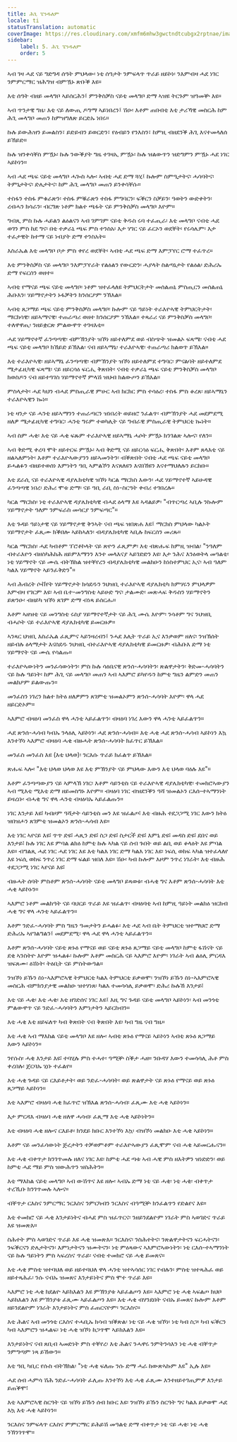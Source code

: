 ```yaml
---
title: ሕጊ ፔንዱለም
locale: ti
statusTranslation: automatic
coverImage: https://res.cloudinary.com/xmfm6mhw3gwctndtcubgx2rptnae/image/upload/v1741354419/small_cover_la_gran_rebelion_28716e29d2.webp
sidebar:
    label: 5. ሕጊ ፔንዱለም
    order: 5
---
```

ኣብ ገዛ ሓደ ናይ ግድግዳ ሰዓት ምህላው፡ ነቲ ሰዓታት ንምፍላጥ ጥራይ ዘይኮነ፡ ንእምብዛ ሓደ ነገር ንምምርማር ዝሕግዝ ብምዃኑ ጽቡቕ እዩ።

እቲ ሰዓት ብዘይ መላግቦ ኣይሰርሕን፤ ምንቅስቓስ ናይቲ መላግቦ ድማ ኣዝዩ ትርጉም ዝዓመቝ እዩ።

ኣብ ጥንታዊ ግዜ፡ እቲ ናይ ለውጢ ዶግማ ኣይነበረን፤ ሽዑ፡ እቶም ጠበብቲ እቲ ታሪኻዊ መስርሕ ከም ሕጊ መላግቦ መጠን ከምዝግለጽ ይርድኡ ነበሩ።

ኩሉ ይውሕዝን ይመልስን፣ ይድይብን ይወርድን፣ የዕብይን የንእስን፣ ከምዚ ብዘደንቕ ሕጊ እናተመላለሰ ይኸይድ።

ኩሉ ዝንቀሳቐስ ምዃኑ፡ ኩሉ ንውቕያት ግዜ ተገዛኢ ምዃኑ፡ ኩሉ ዝልውጥን ዝድግምን ምዃኑ ሓደ ነገር ኣይኮነን።

ኣብ ሓደ ጫፍ ናይቲ መላግቦ ሓጐስ ኣሎ፡ ኣብቲ ሓደ ድማ ጓሂ፤ ኩሎም ስምዒታትና፡ ሓሳባትና፡ ትምኒታትና፡ ድሌታትና፡ ከም ሕጊ መላግቦ መጠን ይንቀሳቐሱ።

ተስፋን ተስፋ ምቁራጽን፡ ተስፋ ምቑራጽን ተስፋ ምግባርን፡ ፍቕርን ስቓይን፡ ዓወትን ውድቀትን፡ ረብሓን ክሳራን፡ ብርግጽ ነቶም ክልተ ጫፋት ናይ ምንቅስቓስ መላግቦ እዮም።

ግብጺ ምስ ኩሉ ሓይልን ልዕልናን ኣብ ገምገም ናይቲ ቅዱስ ሩባ ተፈጢራ፡ እቲ መላግቦ ናብቲ ሓደ ወገን ምስ ከደ ግና፡ በቲ ተቃራኒ ጫፍ ምስ ተንስአ፡ እታ ሃገር ናይ ፈርኦን ወደቐት፡ የሩሳሌም፡ እታ ተፈታዊት ከተማ ናይ ነብያት ድማ ተንስአት።

እስራኤል እቲ መላግቦ ቦታ ምስ ቀየረ ወደቐት፡ ኣብቲ ሓደ ጫፍ ድማ እምፓየር ሮማ ተፈጥረ።

እቲ ምንቅስቓስ ናይ መላግቦ ንእምፓየራት የልዕልን የውርድን፡ ሓያላት ስልጣኔታት የልዕል፡ ድሕሪኡ ድማ የፍርሰን ወዘተ።

ኣብቲ የማናይ ጫፍ ናይቲ መላግቦ፡ ነቶም ዝተፈላለዩ ትምህርትታት መሰልጠኒ ምስጢርን መሰልጠኒ ሕቡእን፡ ሃይማኖታትን ኑፋቓትን ክንሰርዖም ንኽእል።

ኣብቲ ጸጋማይ ጫፍ ናይቲ ምንቅስቓስ መላግቦ፡ ኩሎም ናይ ዓይነት ተራእዮኣዊ ትምህርትታት፡ ማርክሳዊ፡ ዘይኣማናዊ፡ ተጠራጣሪ ወዘተ ክንሰርዖም ንኽእል። ተጻራሪ ናይ ምንቅስቓስ መላግቦ፡ ተለዋዋጢ፡ ንዘይቋርጽ ምልውዋጥ ተገዛእቲ።

ሓደ ሃይማኖተኛ ፈንጣጣዊ፡ ብምኽንያት ዝኾነ ዘይተለምደ ወይ ብስጭት ዝመልኦ ፍጻሜ፡ ናብቲ ሓደ ጫፍ ናይቲ መላግቦ ክኸይድ ይኽእል፡ ናብ ዘይኣማኒ፡ ተራእዮኣዊ፡ ተጠራጣሪ ክልወጥ ይኽእል።

እቲ ተራእዮኣዊ፡ ዘይኣማኒ ፈንጣጣዊ፡ ብምኽንያት ዝኾነ ዘይተለምደ ተግባር፡ ምናልባት ዘይተለምደ ሜታፊዚካዊ ፍጻሜ፡ ናይ ዘይርሳዕ ፍርሒ ቅጽበት፡ ናብቲ ተቃራኒ ጫፍ ናይቲ ምንቅስቓስ መላግቦ ክወስዶን ናብ ዘይተዓገስ ሃይማኖተኛ ምላሽ ዝህብ ክልውጦን ይኽእል።

ምስላታት፡ ሓደ ካህን ብሓደ ምስጢራዊ ምሁር ኣብ ክርክር ምስ ተሳዕረ፡ ተስፋ ምስ ቆረጸ፡ ዘይኣማኒን ተራእዮኣዊን ኰነ።

ነቲ ዛንታ ናይ ሓንቲ ዘይኣማንን ተጠራጣርን ዝነበረት ወይዘሮ ንፈልጥ፡ ብምኽንያት ሓደ መደምደሚ ዘለዎ ሜታፊዚካዊ ተግባር፡ ሓንቲ ግሩም ተወካሊት ናይ ግብራዊ ምስጢራዊ ትምህርቲ ኰነት።

ኣብ ስም ሓቂ፡ እቲ ናይ ሓቂ ፍጹም ተራእዮኣዊ ዘይኣማኒ ሓሶት ምዃኑ ክንገልጽ ኣሎና፡ የለን።

ኣብ ቅድሚ ቀረባ ሞት ዘይተርፍ ምዃኑ፡ ኣብ ቅድሚ ናይ ዘይርሳዕ ፍርሒ ቅጽበት፡ እቶም ጸላእቲ ናይ ዘልኣለምነት፡ እቶም ተራእዮኣውያንን ዘይኣመንትን፡ ብቕጽበት ናብቲ ሓደ ጫፍ ናይቲ መላግቦ ይሓልፉን ብዘይተወሰነ እምነትን ዓቢ ኣምልኾን እናጸለዩን እናበኸዩን እናተማህለሉን ይርከቡ።

እቲ ደራሲ ናይ ተራእዮኣዊ ዳያሌክቲካዊ ዝኾነ ካርል ማርክስ እውን፡ ሓደ ሃይማኖተኛ ኣይሁዳዊ ፈንጣጣዊ ነበረ፡ ድሕሪ ሞቱ ድማ፡ ናይ ዓቢ ራቢ ስነ-ስርዓት ቀብሪ ተገበረሉ።

ካርል ማርክስ፡ ነቲ ተራእዮኣዊ ዳያሌክቲካዊ ብሓደ ዕላማ እዩ ኣዳልይዎ፡ "ብጥርጣረ ኣቢሉ ንኩሎም ሃይማኖታት ዓለም ንምፍራስ መሳርያ ንምፍጣር"።

እቲ ጉዳይ ዓይነታዊ ናይ ሃይማኖታዊ ቅንኣት ናብ ጫፍ ዝበጽሐ እዩ፤ ማርክስ ምህላው ካልኦት ሃይማኖታት ፈጺሙ ክቕበሎ ኣይከኣለን፡ ብዳያሌክቲካዊ ኣቢሉ ከፍርሰን መሪጹ።

ካርል ማርክስ፡ ሓደ ካብቶም ፕሮቶኮላት ናይ ጽዮን ፈጺምዎ፡ እቲ ብጽሑፍ ከምዚ ዝብል፡ "ንዓለም ብተራእዮን ብዘስካሕክሕ ዘይምእማንን እንተ መላእናያ ኣይገድድን እዩ፡ እታ ንሕና እንዕወትላ መዓልቲ፡ ነቲ ሃይማኖት ናይ ሙሴ ብትኽክል ዝተቐየረን ብዳያሌክቲካዊ መልክዑን ከነስተምህር ኢና፡ ኣብ ዓለም ካልእ ሃይማኖት ኣይንፈቅድን"።

ኣብ ሕብረት ሶቭየት ሃይማኖታት ክሳደዱን ንህዝቢ ተራእዮኣዊ ዳያሌክቲካ ክምሃሩን ምህላዎም እምብዛ የገርም እዩ፡ ኣብ ቤተ-መንግስቲ ኣይሁድ ግና፡ ታልሙድ፡ መጽሓፍ ቅዱስን ሃይማኖትን ይጽንዑ፡ ብዘይካ ዝኾነ ጸገም ድማ ብነጻ ይሰርሑ።

እቶም ኣዘዝቲ ናይ መንግስቲ ሩስያ ሃይማኖተኛታት ናይ ሕጊ ሙሴ እዮም፡ ንሳቶም ግና ንህዝቢ ብሓሶት ናይ ተራእዮኣዊ ዳያሌክቲካዊ ይመርዙዎ።

ኣንጻር ህዝቢ እስራኤል ፈጺምና ኣይንዛረብን፤ ንሓደ እሊት ጥራይ ኢና እንቃወም ዘለና፡ ንዝኽሰት ዘይብሉ ዕላማታት እናሰደዱ ንህዝቢ ብተራእዮኣዊ ዳያሌክቲካዊ ይመርዙዎ፡ ብሕቡእ ድማ ነቲ ሃይማኖት ናይ ሙሴ የሳልጡ።

ተራእዮኣውነትን መንፈሳውነትን፡ ምስ ኩሉ ሳዕቤናዊ ጽንሰ-ሓሳባትን፡ ጽልዋታትን፡ ቅድመ-ሓሳባትን ናይ ኩሉ ዓይነት፡ ከም ሕጊ ናይ መላግቦ መጠን ኣብ ኣእምሮ ይካየዱን ከምቲ ግዜን ልምድን መጠን መልክዖም ይልውጡን።

መንፈስን ነገረን ክልተ ክትዕ ዘለዎምን ጸገምቲ ዝመልኦምን ጽንሰ-ሓሳባት እዮም፡ ዋላ ሓደ ዘይርድኦም።

ኣእምሮ ብዛዕባ መንፈስ ዋላ ሓንቲ ኣይፈልጥን፡ ብዛዕባ ነገረ እውን ዋላ ሓንቲ ኣይፈልጥን።

ሓደ ጽንሰ-ሓሳብ ካብኡ ንላዕሊ ኣይኮነን፡ ሓደ ጽንሰ-ሓሳብ። እቲ ሓቂ ሓደ ጽንሰ-ሓሳብ ኣይኮነን እኳ እንተኾነ ኣእምሮ ብዛዕባ ሓቂ ብዙሓት ጽንሰ-ሓሳባት ክፈጥር ይኽእል።

መንፈስ መንፈስ እዩ (እቲ ህላወ)፡ ንርእሱ ጥራይ ክፈልጥ ይኽእል።

ጽሑፍ ኣሎ፡ "እቲ ህላወ ህላወ እዩ እቲ ምኽንያት ናይ ምህላው እውን እቲ ህላወ ባዕሉ እዩ"።

እቶም ፈንጣጣውያን ናይ ኣምላኽ ነገር፡ እቶም ሳይንቲስ ናይ ተራእዮኣዊ ዳያሌክቲካዊ፡ ተመክሮኣውያን ኣብ ሚእቲ ሚእቲ ድማ ዘይመስግኑ እዮም። ብዛዕባ ነገር ብዝደንቕን ዓሻ ዝመልኦን ርእሰ-ተኣማንነት ይዛረቡ፡ ብሓቂ ግና ዋላ ሓንቲ ብዛዕባኡ ኣይፈልጡን።

ነገር እንታይ እዩ፧ ካብዞም ዓሻታት ሳይንቲስ መን እዩ ዝፈልጦ፧ እቲ ብዙሕ ተደጋጋሚ ነገር እውን ክትዕ ዝበዝሖን ጸገምቲ ዝመልኦን ጽንሰ-ሓሳብ እዩ።

እቲ ነገር ኣየናይ እዩ፧ ጥጥ ድዩ፧ ሓጺን ድዩ፧ ስጋ ድዩ፧ ስታርች ድዩ፧ እምኒ ድዩ፧ መዳስ ድዩ፧ ደበና ወይ እንታይ፧ ኩሉ ነገር እዩ ምባል ልክዕ ከምቲ ኩሉ ኣካል ናይ ሰብ ጉበት ወይ ልቢ ወይ ቆላዕት እዩ ምባል እዩ። ብግልጺ ሓደ ነገር ሓደ ነገር እዩ እቲ ካልእ ነገር ድማ ካልእ ነገር እዩ፡ ነፍሲ ወከፍ ኣካል ዝተፈላለየ እዩ ነፍሲ ወከፍ ንጥረ ነገር ድማ ፍልይ ዝበለ እዩ። ሽዑ፡ ካብ ኩሎም እዞም ንጥረ ነገራት፡ እቲ ብዙሕ ተደጋጋሚ ነገር ኣየናይ እዩ፧

ብዙሓት ሰባት ምስቶም ጽንሰ-ሓሳባት ናይቲ መላግቦ ይጻወቱ፡ ብሓቂ ግና እቶም ጽንሰ-ሓሳባት እቲ ሓቂ ኣይኮኑን።

ኣእምሮ ነቶም መልክዓት ናይ ባህርይ ጥራይ እዩ ዝፈልጥ፡ ብዛዕባቲ ኣብ ከምዚ ዓይነት መልክዕ ዝርከብ ሓቂ ግና ዋላ ሓንቲ ኣይፈልጥን።

እቶም ንድፈ-ሓሳባት ምስ ግዜን ዓመታትን ይሓልፉ፡ እቲ ሓደ ኣብ ቤት ትምህርቲ ዝተማህሮ ድማ ድሕሪኡ ኣየገልግልን፤ መደምደሚ፡ ዋላ ሓደ ዋላ ሓንቲ ኣይፈልጥን።

እቶም ጽንሰ-ሓሳባት ናይቲ ጽኑዕ የማናይ ወይ ናይቲ ጽኑዕ ጸጋማይ ናይቲ መላግቦ ከምቲ ፋሽናት ናይ ደቂ ኣንስትዮ እዮም ዝሓልፉ፡ ኩሎም እቶም መስርሕ ናይ ኣእምሮ እዮም፡ ነገራት ኣብ ልዕሊ ምርዳእ ዝፍጸሙ፡ ዕሽነት፡ ትዕቢት ናይ ምስትውዓል።

ንዝኾነ ይኹን ስነ-ኣእምሮኣዊ ትምህርቲ ካልእ ትምህርቲ ይቃወሞ፡ ንዝኾነ ይኹን ስነ-ኣእምሮኣዊ መስርሕ ብምክንያታዊ መልክዑ ዝተሃነጸ፡ ካልእ ተመሳሳሊ ይቃወሞ፡ ድሕሪ ኩሉኸ እንታይ፧

እቲ ናይ ሓቂ፡ እቲ ሓቂ፡ እቲ ዘገድሰና ነገር እዩ፤ እዚ ግና ጉዳይ ናይቲ መላግቦ ኣይኮነን፡ ኣብ መንጎቲ ምልውዋጥ ናይ ንድፈ-ሓሳባትን እምነታትን ኣይርከብን።

እቲ ሓቂ እቲ ዘይፍለጥ ካብ ቅጽበት ናብ ቅጽበት እዩ፡ ካብ ግዜ ናብ ግዜ።

እቲ ሓቂ ኣብ ማእከል ናይቲ መላግቦ እዩ ዘሎ፡ ኣብቲ ጽኑዕ የማናይ ኣይኮነን ኣብቲ ጽኑዕ ጸጋማይ እውን ኣይኮነን።

ንየሱስ፡ ሓቂ እንታይ እዩ፧ ተባሂሉ ምስ ተሓተ፡ ዓሚቝ ስቕታ ሓዘ። ንቡዳሃ እውን ተመሳሳሊ ሕቶ ምስ ቀረበሉ፡ ጀርባኡ ሂቡ ተፈልየ።

እቲ ሓቂ ጉዳይ ናይ ርእይቶታት፡ ወይ ንድፈ-ሓሳባት፡ ወይ ጽልዋታት ናይ ጽኑዕ የማናይ ወይ ጽኑዕ ጸጋማይ ኣይኮነን።

እቲ ኣእምሮ ብዛዕባ ሓቂ ክፈጥሮ ዝኽእል ጽንሰ-ሓሳብ፡ ፈጺሙ እቲ ሓቂ ኣይኮነን።

እታ ምርዳእ ብዛዕባ ሓቂ ዘለዋ ሓሳብ፡ ፈጺማ እቲ ሓቂ ኣይኮነትን።

እቲ ብዛዕባ ሓቂ ዘሎና ርእይቶ፡ ክንደይ ክቡር እንተኾነ እኳ፡ ብዝኾነ መልክዑ እቲ ሓቂ ኣይኮነን።

እቶም ናይ መንፈሳውነት ጅረታትን ተቓወምቶም ተራእዮኣውያን ፈጺሞም ናብ ሓቂ ኣይመርሑናን።

እቲ ሓቂ ብቀጥታ ክንገጥመሉ ዘለና ነገር እዩ፡ ከምቲ ሓደ ጣቱ ኣብ ሓዊ ምስ ዘእትዎን ዝነድድን፡ ወይ ከምቲ ሓደ ማይ ምስ ዝውሕጥን ዝስሕትን።

እቲ ማእከል ናይቲ መላግቦ ኣብ ውሽጥና እዩ ዘሎ፡ ኣብኡ ድማ ነቲ ናይ ሓቂ፡ ነቲ ሓቂ፡ ብቀጥታ ተረኺቡ ክንገጥመሉ ኣሎና።

ብቐጥታ ርእስና ንምርማር ንርእስና ንምርካብን ንርእስና ብዓሚቝ ክንፈልጥን የድልየና እዩ።

እቲ ተመክሮ ናይ ሓቂ እንታይነትና ብሓደ ምስ ዝፈጥርና፡ ንዘይንደልዮም ነገራት ምስ ኣወገድና ጥራይ እዩ ዝመጽእ።

ስሕተት ምስ ኣወገድና ጥራይ እዩ ሓቂ ዝመጽእ። ንርእስና፡ ንስሕተትና፡ ንጽልዋታትናን ፍርሓትናን፡ ንፍቕርናን ድሌታትናን፡ እምነታትናን ዝሙትናን፡ ነቲ ምዕጻውና ኣእምሮኣውነትን፡ ነቲ ርእሰ-ተኣማንነት ናይ ኩሉ ዓይነትን ምስ ኣፍረስና ጥራይ፡ ናብቲ ተመክሮ ናይ ሓቂ ይመጸና።

እቲ ሓቂ ምስቲ ዝተባህለ ወይ ዘይተባህለ ዋላ ሓንቲ ዝተኣሳሰር ነገር የብሉን፡ ምስቲ ዝተጻሕፈ ወይ ዘይተጻሕፈ፡ ንሱ ናብኡ ዝመጸና እንታይነትና ምስ ሞተ ጥራይ እዩ።

ኣእምሮ ነቲ ሓቂ ክደልዮ ኣይክእልን እዩ ምኽንያቱ ኣይፈልጦን እዩ። ኣእምሮ ነቲ ሓቂ ኣፍልጦ ክህቦ ኣይክእልን እዩ ምኽንያቱ ፈጺሙ ኣይፈልጦን እዩ። እቲ ሓቂ ብሃንደበት ናብኡ ይመጸና ኩሎም እቶም ዘይንደልዮም ነገራት እንታይነትና ምስ ፈጠርናዮም፡ ንርእስና።

እቲ ሕልና ኣብ መንጎቲ ርእስና ተሓቢኡ ክሳብ ዝቕጽል፡ ነቲ ናይ ሓቂ ዝኾነ፡ ነቲ ካብ ስጋ፡ ካብ ፍቕርን ካብ ኣእምሮን ዝሓልፍ፡ ነቲ ሓቂ ዝኾነ ከጋጥሞ ኣይክእልን እዩ።

እንታይነትና ናብ ጸቢብ ኣመድነት ምስ ተቐየረ፡ እቲ ሕልና ንሓዋሩ ንምትንሳእን ነቲ ሓቂ ብቐጥታ ንምግጣም ነጻ ይኸውን።

እቲ ዓቢ ካቢር የሱስ ብትኽክል፡ "ነቲ ሓቂ ፍለጡ ንሱ ድማ ሓራ ከውጽኣኩም እዩ" ኢሉ እዩ።

ሓደ ሰብ ሓምሳ ሽሕ ንድፈ-ሓሳባት ፈሊጡ እንተኾነ እቲ ሓቂ ፈጺሙ እንተዘይተገጢምዎ እንታይ ይጠቕሞ፧

እቲ ኣእምሮኣዊ ስርዓት ናይ ዝኾነ ይኹን ሰብ ክቡር እዩ፡ ንዝኾነ ይኹን ስርዓት ግና ካልእ ይቃወሞ ሓደ እኳ እቲ ሓቂ ኣይኮነን።

ንርእስና ንምፍላጥ ርእስና ምምርማር ይሕይሽ መዓልቲ ድማ ብቀጥታ ነቲ ናይ ሓቂ፡ ነቲ ሓቂ ንኽንገጥሞ።

